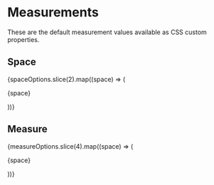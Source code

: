 
<Meta title="Example/Measurements" />

<style>
  {`
.stack > * {
  margin-top: 0;
}

.stack > * + * {
  margin-top: var(--s-4);
}

.content {
  margin-right: var(--s-1);
  background-color: var(--white-3);
  height: var(--s0);
}

.container {
  display: flex;
  align-items: center;
}

.container--measure {
  display: flex;
  flex-direction: column;
  justify-content: left;
}

.label {
  margin: 0;
  font-family: var(--sans-serif-font);
  font-size: small;
}
`}
</style>

# Measurements

These are the default measurement values available as CSS custom properties.

## Space

<div class="stack">
  {spaceOptions.slice(2).map((space) => (
    <div class="container">
      <span class="content" style={{ width: space }}></span>
      <p class="label">{space}</p>
    </div>
  ))}
</div>

## Measure

<div class="stack">
  {measureOptions.slice(4).map((space) => (
    <div class="container--measure">
      <span class="content" style={{ width: space, minWidth: space }}></span>
      <p class="label">{space}</p>
    </div>
  ))}
</div>

